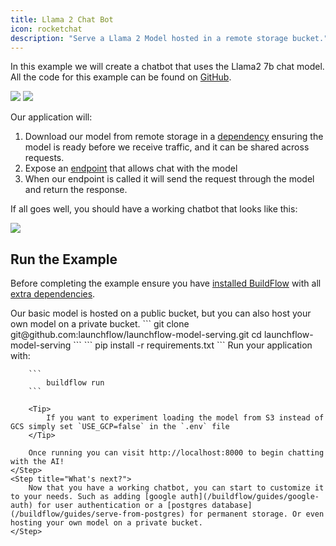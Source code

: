 ```yaml
---
title: Llama 2 Chat Bot
icon: rocketchat
description: "Serve a Llama 2 Model hosted in a remote storage bucket."
---
```


In this example we will create a chatbot that uses the Llama2 7b chat model. All the code for this example can be found on [GitHub](https://github.com/launchflow/buildflow-templates/tree/main/walkthroughs/llama2-chat-bot).

<img
  className="block dark:hidden"
  src="/images/model-serving-design-light.gif"
/>
<img
  className="hidden dark:block"
  src="/images/model-serving-design-dark.gif"
/>

Our application will:

1. Download our model from remote storage in a [dependency](/buildflow/programming-guide/dependencies) ensuring the model is ready before we receive traffic, and it can be shared across requests.
2. Expose an [endpoint](/buildflow/programming-guide/endpoints) that allows chat with the model
3. When our endpoint is called it will send the request through the model and return the response.

If all goes well, you should have a working chatbot that looks like this:

<img src="/images/chat.gif" />

## Run the Example

Before completing the example ensure you have [installed BuildFlow](/buildflow/programming-guide/install)
with all [extra dependencies](/buildflow/programming-guide/install#extra-dependencies).

<Tip>
  Our basic model is hosted on a public bucket, but you can also host your own
  model on a private bucket.
</Tip>

<Steps>
    <Step title="Clone the GitHub Repo">
    ```
    git clone git@github.com:launchflow/launchflow-model-serving.git
    cd launchflow-model-serving
    ```
    </Step>
    <Step title="Install your dependencies">
        ```
            pip install -r requirements.txt
        ```
    </Step>
    <Step title="Run your application">
        Run your application with:

        ```
            buildflow run
        ```

        <Tip>
            If you want to experiment loading the model from S3 instead of GCS simply set `USE_GCP=false` in the `.env` file
        </Tip>

        Once running you can visit http://localhost:8000 to begin chatting with the AI!
    </Step>
    <Step title="What's next?">
        Now that you have a working chatbot, you can start to customize it to your needs. Such as adding [google auth](/buildflow/guides/google-auth) for user authentication or a [postgres database](/buildflow/guides/serve-from-postgres) for permanent storage. Or even hosting your own model on a private bucket.
    </Step>
</Steps>
